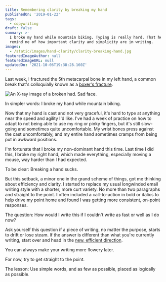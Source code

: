 ```yaml
---
title: Remembering clarity by breaking my hand
publishedOn: '2019-01-22'
tags:
  - copywriting
draft: false
summary: >-
  I broke my hand while mountain biking. Typing is really hard. That helped
  remind me of how important clarity and simplicity are in writing.
images:
  - /static/images/hand-clarity/clarity-breaking-hand.jpg
featuredImageAuthor: null
featuredImageURL: null
updatedOn: '2021-10-06T19:38:28.160Z'
---
```


Last week, I fractured the 5th metacarpal bone in my left hand, a common break that's colloquially known as a [boxer's fracture](https://en.wikipedia.org/wiki/Boxer's_fracture).

![An X-ray image of a broken had. Sad face.](/static/images/hand-clarity/clarity-breaking-hand.jpg 'An X-ray image of a broken had. Sad face.')

<Statement>In simpler words: I broke my hand while mountain biking.</Statement>

Now that my hand is cast and not very graceful, it's hard to type at anything near the speed and agility I'd like. I've had a week of practice on how to adapt to not being able to use my ring or pinky fingers, but it's still slow-going and sometimes quite uncomfortable. My wrist bones press against the cast uncomfortably, and my entire hand sometimes cramps from being put in awkward positions.

I'm fortunate that I broke my non-dominant hand this time. Last time I did this, I broke my right hand, which made everything, especially moving a mouse, way harder than I had expected.

<Statement>To be clear: Breaking a hand sucks.</Statement>

But this setback, a minor one in the grand scheme of things, got me thinking about efficiency and clarity. I started to replace my usual longwinded email writing style with a shorter, more curt variety. No more than two paragraphs and straight to the point. I often included a call-to-action in bold or italics to help drive my point home and found I was getting more consistent, on-point responses.

<Statement>
  The question: How would I write this if I couldn't write as fast or well as I do now?
</Statement>

Ask yourself this question if a piece of writing, no matter the purpose, starts to drift or lose steam. If the answer is different than what you're currently writing, start over and head in the [new, efficient direction](/articles/copywriting-checklist/).

You can always make your writing more flowery later.

For now, try to get straight to the point.

<Statement>
  The lesson: Use simple words, and as few as possible, placed as logically as possible.
</Statement>
